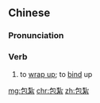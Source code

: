 {{also|包扎}}
==Chinese==
{{zh-forms|s=包扎}}

===Pronunciation===
{{zh-pron
|m=bāozā
|c=baau1 zaat3
|mn=pau-chat
|cat=v
}}

===Verb===
{{zh-verb}}

# to [[wrap up]]; to [[bind]] up {{gloss|of a wound}}

[[mg:包紮]]
[[chr:包紮]]
[[zh:包紮]]
